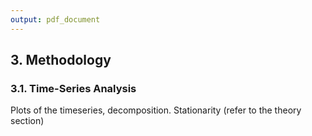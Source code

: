 ```yaml
---
output: pdf_document
---
```


## 3. Methodology

### 3.1. Time-Series Analysis {#ts-analysis}

Plots of the timeseries, decomposition. Stationarity (refer to the theory section)